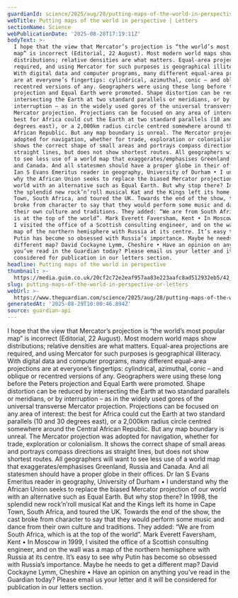 ```yaml
---
guardianId: science/2025/aug/28/putting-maps-of-the-world-in-perspective
webTitle: Putting maps of the world in perspective | Letters
sectionName: Science
webPublicationDate: '2025-08-28T17:19:11Z'
bodyText: >-
  I hope that the view that Mercator’s projection is “the world’s most popular
  map” is incorrect (Editorial, 22 August). Most modern world maps show
  distributions; relative densities are what matters. Equal-area projections are
  required, and using Mercator for such purposes is geographical illiteracy.
  With digital data and computer programs, many different equal-area projections
  are at everyone’s fingertips: cylindrical, azimuthal, conic – and oblique or
  recentred versions of any. Geographers were using these long before the Peters
  projection and Equal Earth were promoted. Shape distortion can be reduced by
  intersecting the Earth at two standard parallels or meridians, or by
  interruption – as in the widely used gores of the universal transverse
  Mercator projection. Projections can be focused on any area of interest: the
  best for Africa could cut the Earth at two standard parallels (10 and 30
  degrees east), or a 2,000km radius circle centred somewhere around the Central
  African Republic. But any map boundary is unreal. The Mercator projection was
  adopted for navigation, whether for trade, exploration or colonialism. It
  shows the correct shape of small areas and portrays compass directions as
  straight lines, but does not show shortest routes. All geographers will want
  to see less use of a world map that exaggerates/emphasises Greenland, Russia
  and Canada. And all statesmen should have a proper globe in their offices. Dr
  Ian S Evans Emeritus reader in geography, University of Durham • I understand
  why the African Union seeks to replace the biased Mercator projection of our
  world with an alternative such as Equal Earth. But why stop there? In 1998,
  the splendid new rock’n’roll musical Kat and the Kings left its home in Cape
  Town, South Africa, and toured the UK. Towards the end of the show, the cast
  broke from character to say that they would perform some music and dance from
  their own culture and traditions. They added: “We are from South Africa, which
  is at the top of the world”. Mark Everett Faversham, Kent • In Moscow in 1999,
  I visited the office of a Scottish consulting engineer, and on the wall was a
  map of the northern hemisphere with Russia at its centre. It’s easy to see why
  Putin has become so obsessed with Russia’s importance. Maybe he needs to get a
  different map? David Cockayne Lymm, Cheshire • Have an opinion on anything
  you’ve read in the Guardian today? Please email us your letter and it will be
  considered for publication in our letters section.
headline: Putting maps of the world in perspective
thumbnail: >-
  https://media.guim.co.uk/20cf2c72e2eaf957aa83e223aafc8ad512932eb5/42_495_3026_2421/500.jpg
slug: putting-maps-of-the-world-in-perspective-or-letters
webUrl: >-
  https://www.theguardian.com/science/2025/aug/28/putting-maps-of-the-world-in-perspective
generatedAt: '2025-08-29T10:00:46.894Z'
source: guardian-api
---
```

I hope that the view that Mercator’s projection is “the world’s most popular map” is incorrect (Editorial, 22 August). Most modern world maps show distributions; relative densities are what matters. Equal-area projections are required, and using Mercator for such purposes is geographical illiteracy. With digital data and computer programs, many different equal-area projections are at everyone’s fingertips: cylindrical, azimuthal, conic – and oblique or recentred versions of any. Geographers were using these long before the Peters projection and Equal Earth were promoted. Shape distortion can be reduced by intersecting the Earth at two standard parallels or meridians, or by interruption – as in the widely used gores of the universal transverse Mercator projection. Projections can be focused on any area of interest: the best for Africa could cut the Earth at two standard parallels (10 and 30 degrees east), or a 2,000km radius circle centred somewhere around the Central African Republic. But any map boundary is unreal. The Mercator projection was adopted for navigation, whether for trade, exploration or colonialism. It shows the correct shape of small areas and portrays compass directions as straight lines, but does not show shortest routes. All geographers will want to see less use of a world map that exaggerates/emphasises Greenland, Russia and Canada. And all statesmen should have a proper globe in their offices. Dr Ian S Evans Emeritus reader in geography, University of Durham • I understand why the African Union seeks to replace the biased Mercator projection of our world with an alternative such as Equal Earth. But why stop there? In 1998, the splendid new rock’n’roll musical Kat and the Kings left its home in Cape Town, South Africa, and toured the UK. Towards the end of the show, the cast broke from character to say that they would perform some music and dance from their own culture and traditions. They added: “We are from South Africa, which is at the top of the world”. Mark Everett Faversham, Kent • In Moscow in 1999, I visited the office of a Scottish consulting engineer, and on the wall was a map of the northern hemisphere with Russia at its centre. It’s easy to see why Putin has become so obsessed with Russia’s importance. Maybe he needs to get a different map? David Cockayne Lymm, Cheshire • Have an opinion on anything you’ve read in the Guardian today? Please email us your letter and it will be considered for publication in our letters section.
